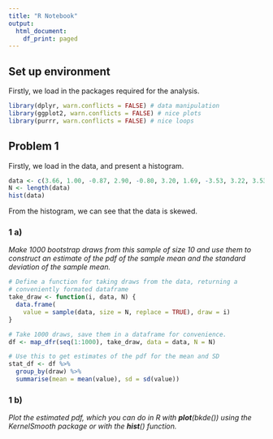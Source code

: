 ```yaml
---
title: "R Notebook"
output:
  html_document:
    df_print: paged
---
```


## Set up environment

Firstly, we load in the packages required for the analysis.

```r
library(dplyr, warn.conflicts = FALSE) # data manipulation
library(ggplot2, warn.conflicts = FALSE) # nice plots
library(purrr, warn.conflicts = FALSE) # nice loops
```

## Problem 1

Firstly, we load in the data, and present a histogram.

```r
data <- c(3.66, 1.00, -0.87, 2.90, -0.80, 3.20, 1.69, -3.53, 3.22, 3.53)
N <- length(data)
hist(data)
```

From the histogram, we can see that the data is skewed. \

### 1 a)

*Make 1000 bootstrap draws from this sample of size 10 and use them to construct an estimate of the pdf of the sample mean and the standard deviation of the sample mean.*

```r
# Define a function for taking draws from the data, returning a 
# conveniently formated dataframe
take_draw <- function(i, data, N) {
  data.frame(
    value = sample(data, size = N, replace = TRUE), draw = i)
}

# Take 1000 draws, save them in a dataframe for convenience. 
df <- map_dfr(seq(1:1000), take_draw, data = data, N = N)

# Use this to get estimates of the pdf for the mean and SD
stat_df <- df %>% 
  group_by(draw) %>% 
  summarise(mean = mean(value), sd = sd(value))

```

### 1 b)

*Plot the estimated pdf, which you can do in R with **plot**(bkde()) using the KernelSmooth package or with the **hist**() function.*
